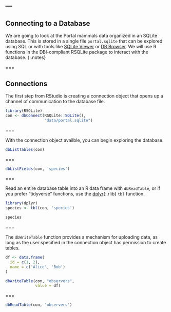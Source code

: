 ---
---

## Connecting to a Database

We are going to look at the Portal mammals data organized in an SQLite database.
This is stored in a single file `portal.sqlite` that can be explored using SQL
or with tools like [SQLite Viewer](https://inloop.github.io/sqlite-viewer/) or [DB Browser](https://sqlitebrowser.org/). We will use R functions in the DBI-compliant
RSQLite package to interact with the database. 
{:.notes}


===

## Connections

The first step from RStudio is creating a connection object that
opens up a channel of communication to the database file. 

```r
library(RSQLite)
con <- dbConnect(RSQLite::SQLite(), 
                 "data/portal.sqlite")

```


===

With the connection object availble, you can begin exploring the database.


```r
dbListTables(con)
```

===

```r
dbListFields(con, 'species')
```

===

Read an entire database table into an R data frame with `dbReadTable`, or if you
prefer "tidyverse" functions, use the [dplyr](){:.rlib} `tbl` function.

```r
library(dplyr)
species <- tbl(con, 'species')
```
```r
species
```

===

The `dbWriteTable` function provides a mechanism for uploading data, as long as
the user specified in the connection object has permission to create tables.

```r
df <- data.frame(
  id = c(1, 2),
  name = c('Alice', 'Bob')
)

dbWriteTable(con, "observers", 
             value = df)
```

===

```r
dbReadTable(con, 'observers')
```

